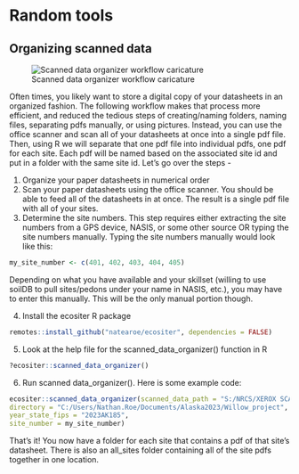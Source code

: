 # Random tools

## Organizing scanned data

![Scanned data organizer workflow caricature](_book/scanned_data_organizer.PNG)

Often times, you likely want to store a digital copy of your datasheets in an organized fashion. The following workflow makes that process more efficient, and reduced the tedious steps of creating/naming folders, naming files, separating pdfs manually, or using pictures. Instead, you can use the office scanner and scan all of your datasheets at once into a single pdf file. Then, using R we will separate that one pdf file into individual pdfs, one pdf for each site. Each pdf will be named based on the associated site id and put in a folder with the same site id. Let's go over the steps - 

1. Organize your paper datasheets in numerical order
2. Scan your paper datasheets using the office scanner. You should be able to feed all of the datasheets in at once. The result is a single pdf file with all of your sites.
3. Determine the site numbers. This step requires either extracting the site numbers from a GPS device, NASIS, or some other source OR typing the site numbers manually. Typing the site numbers manually would look like this:
```r
my_site_number <- c(401, 402, 403, 404, 405)
```

Depending on what you have available and your skillset (willing to use soilDB to pull sites/pedons under your name in NASIS, etc.), you may have to enter this manually. This will be the only manual portion though. 

4. Install the ecositer R package
```r
remotes::install_github("natearoe/ecositer", dependencies = FALSE)
```

5. Look at the help file for the scanned_data_organizer() function in R
```r
?ecositer::scanned_data_organizer()
```

6. Run scanned data_organizer(). Here is some example code:
```r
ecositer::scanned_data_organizer(scanned_data_path = "S:/NRCS/XEROX SCANS/DOC057.pdf",
directory = "C:/Users/Nathan.Roe/Documents/Alaska2023/Willow_project",
year_state_fips = "2023AK185",
site_number = my_site_number)
```

That's it! You now have a folder for each site that contains a pdf of that site's datasheet. There is also an all_sites folder containing all of the site pdfs together in one location.